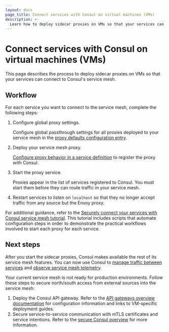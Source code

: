 ```yaml
---
layout: docs
page_title: Connect services with Consul on virtual machines (VMs)
description: >-
  Learn how to deploy sidecar proxies on VMs so that your services can connect to Consul's service mesh.
---
```


# Connect services with Consul on virtual machines (VMs)

This page describes the process to deploy sidecar proxies on VMs so that your services can connect to Consul's service mesh.

## Workflow

For each service you want to connect to the service mesh, complete the following steps:

1. Configure global proxy settings.

   Configure global passthrough settings for all proxies deployed to your service mesh in the [proxy defaults configuration entry](/consul/docs/reference/config-entry/proxy-defaults).
1. Deploy your service mesh proxy.

   [Configure proxy behavior in a service definition](/consul/docs/reference/service) to register the proxy with Consul.
1. Start the proxy service.

   Proxies appear in the list of services registered to Consul. You must start them before they can route traffic in your service mesh.
1. Restart services to listen on `localhost` so that they no longer accept traffic from any source but the Envoy proxy.

For additional guidance, refer to the [Securely connect your services with Consul service mesh tutorial](/consul/tutorials/get-started-vms/virtual-machine-gs-service-mesh). This tutorial includes scripts that automate configuration steps in order to demonstrate the practical workflows involved to start each proxy for each service.

## Next steps

After you start the sidecar proxies, Consul makes available the rest of its service mesh features. You can now use Consul to [manage traffic between services](/consul/docs/manage-traffic) and [observe service mesh telemetry](/consul/docs/observe/telemetry/vm).

Your current service mesh is not ready for production environments. Follow these
steps to secure
north/south access from external sources into the service mesh:

1. Deploy the Consul API gateway. Refer to the [API gateways overview
   documentation](/consul/docs/north-south/api-gateway) for configuration
   information and links to VM-specific deployment guides.
1. Secure service-to-service communication with mTLS certificates and service
   intentions. Refer to the [secure Consul overview](/consul/docs/secure) for
   more information.
